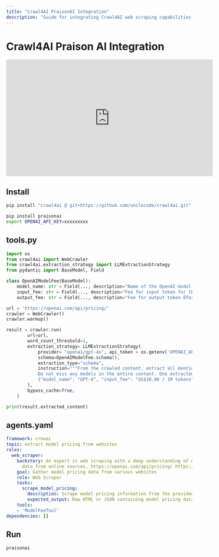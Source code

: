 ```yaml
---
title: "Crawl4AI PraisonAI Integration"
description: "Guide for integrating Crawl4AI web scraping capabilities with PraisonAI agents, enabling structured data extraction from websites"
---
```


# Crawl4AI Praison AI Integration

<iframe width="560" height="315" src="https://www.youtube.com/embed/KAvuVUh0XU8" title="YouTube video player" frameborder="0" allow="accelerometer; autoplay; clipboard-write; encrypted-media; gyroscope; picture-in-picture" allowfullscreen></iframe>

## Install

```bash
pip install "crawl4ai @ git+https://github.com/unclecode/crawl4ai.git" transformers torch nltk
```

```bash
pip install praisonai
export OPENAI_API_KEY=xxxxxxxxx
```

## tools.py

```python
import os
from crawl4ai import WebCrawler
from crawl4ai.extraction_strategy import LLMExtractionStrategy
from pydantic import BaseModel, Field

class OpenAIModelFee(BaseModel):
    model_name: str = Field(..., description="Name of the OpenAI model.")
    input_fee: str = Field(..., description="Fee for input token for the OpenAI model.")
    output_fee: str = Field(..., description="Fee for output token ßfor the OpenAI model.")

url = 'https://openai.com/api/pricing/'
crawler = WebCrawler()
crawler.warmup()

result = crawler.run(
        url=url,
        word_count_threshold=1,
        extraction_strategy= LLMExtractionStrategy(
            provider= "openai/gpt-4o", api_token = os.getenv('OPENAI_API_KEY'), 
            schema=OpenAIModelFee.schema(),
            extraction_type="schema",
            instruction="""From the crawled content, extract all mentioned model names along with their fees for input and output tokens. 
            Do not miss any models in the entire content. One extracted model JSON format should look like this: 
            {"model_name": "GPT-4", "input_fee": "US$10.00 / 1M tokens", "output_fee": "US$30.00 / 1M tokens"}."""
        ),            
        bypass_cache=True,
    )

print(result.extracted_content)
```

## agents.yaml

```yaml
framework: crewai
topic: extract model pricing from websites
roles:
  web_scraper:
    backstory: An expert in web scraping with a deep understanding of extracting structured
      data from online sources. https://openai.com/api/pricing/ https://www.anthropic.com/pricing https://cohere.com/pricing
    goal: Gather model pricing data from various websites
    role: Web Scraper
    tasks:
      scrape_model_pricing:
        description: Scrape model pricing information from the provided list of websites.
        expected_output: Raw HTML or JSON containing model pricing data.
    tools:
    - 'ModelFeeTool'
dependencies: []
```

## Run

```bash
praisonai
```